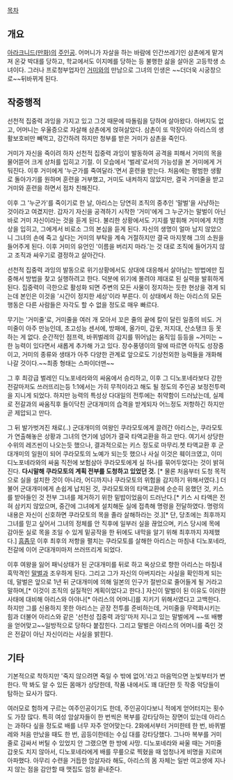 [[목차]]

== 개요 ==
[[아라크니드(만화)]]의 [[주인공]]. 어머니가 자살을 하는 바람에 인간쓰레기인 삼촌에게 맡겨져 온갖 박대를 당하고, 학교에서도 이지메를 당하는 등 불행한 삶을 살아온 고등학생 소녀이다. 그러나 프로청부업자인 [[거미]]와의 만남으로 그녀의 인생은 ~~더더욱 시궁창으로~~뒤바뀌게 된다.

== 작중행적 ==
선천적 집중력 과잉을 가지고 있고 그것 때문에 따돌림을 당하며 살아왔다. 아버지도 없고, 어머니는 우울증으로 자살해 삼촌에게 얹혀살았다. 삼촌이 또 막장이라 아리스의 생활보호비만 빼먹고, 강간하려 하지만 청부를 받은 거미가 삼촌을 죽인다.

거미가 자신을 죽이려 하자 선천적 집중력 과잉이 발동하여 공격을 피해서 거미의 목을 물어뜯어 크게 상처를 입히고 기절. 이 모습에서 '벌레'로서의 가능성을 본 거미에게 거둬진다. 이후 거미에게 '누군가를 죽여달라.'면서 훈련을 받는다. 처음에는 평범한 생활로 돌아가기를 원하며 훈련을 거부했고, 거미도 내켜하지 않았지만, 결국 거미줄을 받고 거미와 훈련을 하면서 점차 친해진다. 

이후 그 '누군가'를 죽이기로 한 날, 아리스는 당연히 조직의 중추인 '말벌'을 사냥하는 것이라고 여겼지만. 갑자기 자신을 공격하기 시작한 '거미'에게 그 누군가는 말벌이 아닌 바로 거미 자신이라는 것을 듣게 된다. 불리한 상황에서도 기지를 발휘해 거미에게 치명상을 입히고, 그에게서 비로소 그의 본심을 듣게 된다. 자신의 생명이 얼마 남지 않았으니 그녀의 손에 죽고 싶다는 거미의 부탁을 계속 거절하지만 결국 마지못해 그의 소원을 들어주게 된다. 이후 거미의 유언인 '이름을 버리지 마라.'는 것 대로 조직에 들어가지 않고 조직과 싸우기로 결정하고 살아간다.

선천적 집중력 과잉의 발동으로 위기상황에서도 상대에 대응해서 살아남는 방법에만 집중해서 방법을 찾고 실행하려고 한다. 덕분에 위기에 몰려야 제대로 된 실력을 발휘하게 된다. 집중력이 극한으로 활성화 되면 주변의 모든 사물이 정지하는 듯한 현상을 겪게 되는데 본인은 이것을 '시간이 정지한 세상'이라 부른다. 이 상태에서 하는 아리스의 모든 행동은 다른 사람들은 자각도 할 수 없을 정도로 매우 빠르다.

무기는 '거미줄'로, 거미줄을 여러 개 모아서 꼬은 줄의 끝에 칼이 달린 일종의 비도. 거미줄이 아주 만능인데, 초고성능 센서에, 방패에, 올가미, 갑옷, 저지대, 산소탱크 등 못하는 게 없다. 순간적인 점프력, 바퀴벌레의 감지를 뛰어넘는 움직임 등등을 ~거미는 ~한 능력이 있다면서 새롭게 추가해 가고 있다. 장수풍뎅이의 말에 따르면 아직도 성장중이고, 거미의 종류와 생태가 아주 다양한 관계로 앞으로도 기상천외한 능력들을 개화해 나갈 것이다.~~최종 형태는 스파이더맨~~

그 후 최강급 벌레인 디노포네라와의 싸움에서 승리하고, 이후 그 디노포네라보다 강한 전갈마저도 쓰러뜨리는등 1:1에서는 가히 무적이라고 해도 될 정도의 주인공 보정전투력을 지니게 되었다. 하지만 능력의 특성상 다대일의 전투에는 취약함이 드러났는데, 실제로 전갈과의 싸움직후 들이닥친 군대개미의 습격을 받게되자 어느정도 저항하긴 하지만 곧 제압되고 만다.

그 뒤 발가벗겨진 채로(..) 군대개미의 여왕인 쿠라모토에게 끌려간 아리스는, 쿠라모토가 연출해놓은 상황과 그녀의 연기에 넘어가 결국 타액교환을 하고 만다. 여기서 상당한 수위의 레즈씬이 나오는듯 했으나, 결과적으로는 키스 정도로 마무리.쳇 타액교환 후 군대개미의 일원이 되어 쿠라모토의 노예가 되는듯 했으나 사실 이것은 훼이크였고, 이미 디노포네라와의 싸움 직전에 보험삼아 쿠라모토에게 실 하나를 묶어두었다는 것이 밝혀진다. '''다시말해 쿠라모토의 계획 전부를 도청하고 있었던 것.''' [* 물론 처음부터 도청 목적으로 실을 설치한 것이 아니라, 어디까지나 쿠라모토의 위험을 감지하기 위해서였다.] 더불어 군대개미에게 손쉽게 납치된 것, 쿠라모토와의 타액교환에 순순히 응했던 것, 키스를 받아들인 것 전부 그녀를 제거하기 위한 밑밥이었음이 드러난다.[* 키스 시 타액은 전혀 삼키지 않았으며, 중간에 그녀에게 설치해둔 실에 접촉해 명령을 전달하였다. 명령의 내용은 자신이 신호하면 쿠라모토의 목을 졸라 살해하라는 것.][* 단, 당초에는 최후까지 그녀를 믿고 싶어서 그녀의 정체를 안 직후에 일부러 실을 끊었으며, 키스 당시에 목에 감아둔 실로 목을 조일 수 있게 밑공작을 한 뒤에도 내막을 알기 위해 최후까지 자제했다.] [[흠좀무]] 이후 최후의 저항을 펼치는 쿠라모토를 살해한 아리스는 마침내 디노포네라, 전갈에 이어 군대개미마저 쓰러뜨리게 되었다. 

이후 여왕을 잃어 패닉상태가 된 군대개미를 뒤로 하고 옥상으로 향한 아리스는 마침내 흑막격인 [[말벌]]과 조우하게 된다. 그리고 그가 자신의 아버지라는 사실을 확인하게 되는데, 말벌은 앞으로 1년 뒤 군대개미에 의해 일본의 인구가 절반으로 줄어들게 될 거라고 말하며,[* 이것이 조직의 실질적인 계획이었다고 한다.] 자신이 말벌이 된 이유도 이러한 사태에 대비해 아리스와 아야나[* 아리스의 어머니]를 지키기 위해서였다고 고백한다. 하지만 그를 신용하지 못한 아리스는 곧장 전투를 준비하는데, 거미줄을 무력화시키는 힘과 더불어 아리스와 같은 '선천성 집중력 과잉'마저 지니고 있는 말벌에게 ~~또 배빵을 얻어맞고~~일방적으로 당하다 붙잡힌다. 그리고 말벌은 아리스의 어머니를 죽인 것은 전갈이 아닌 자신이라는 사실을 밝힌다.  

== 기타 ==
기본적으로 착하지만 '죽지 않으려면 죽일 수 밖에 없어.'라고 마음먹으면 눈빛부터가 변한다. 딱 봐도 알 수 있든 몸매가 상당한데, 작품 내에서도 꽤 대단한 듯 작중 악당들이 탐하는 묘사가 많다.

여러모로 험하게 구르는 여주인공이기도 한데, 주인공이다보니 적에게 얻어터지는 횟수도 가장 많다. 특히 여성 암살자들이 한 번씩은 복부를 강타당하는 장면이 있는데 아리스는 과하다 싶을 정도로 배를 너무 자주 얻어맞는다. 2화에서부터 거미한테 한 번, 바퀴벌레와 처음 만났을 때도 한 번, 곱등이한테는 수십 대를 강타당했다. 그나마 복부를 거미줄로 감싸서 버틸 수 있었지 안 그랬으면 한 방에 사망. 디노포네라와 싸울 때는 거미줄 갑옷도 치지 않아서, 디노포네라에게 배를 무릎으로 찍혔을 때 엄청나게 비명을 지르며 아파했다. 아무리 수련을 거듭한 암살자라 해도, 아리스의 몸 자체는 일반 여고생에 지나지 않는 점을 감안할 때 맷집도 엄청 끝내준다.
